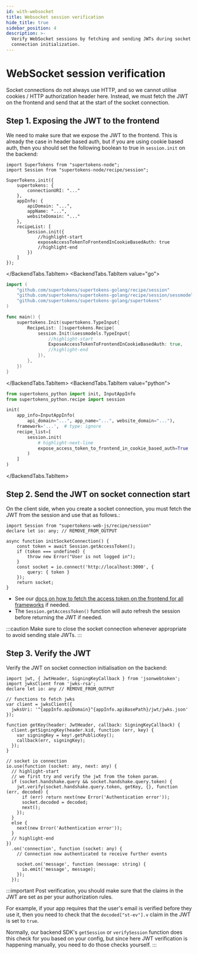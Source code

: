 ```yaml
---
id: with-websocket
title: Websocket session verification
hide_title: true
sidebar_position: 4
description: >-
  Verify WebSocket sessions by fetching and sending JWTs during socket
  connection initialization.
---
```



# WebSocket session verification

Socket connections do not always use HTTP, and so we cannot utilise cookies / HTTP authorization header here. Instead, we must fetch the JWT on the frontend and send that at the start of the socket connection.

## Step 1. Exposing the JWT to the frontend
We need to make sure that we expose the JWT to the frontend. This is already the case in header based auth, but if you are using cookie based auth, then you should set the following boolean to true in `session.init` on the backend:

<BackendTabs>
<BackendTabs.TabItem value="nodejs">

```tsx
import SuperTokens from "supertokens-node";
import Session from "supertokens-node/recipe/session";

SuperTokens.init({
    supertokens: {
        connectionURI: "..."
    },
    appInfo: {
        apiDomain: "...",
        appName: "...",
        websiteDomain: "..."
    },
    recipeList: [
        Session.init({
            //highlight-start
            exposeAccessTokenToFrontendInCookieBasedAuth: true
            //highlight-end
        })
    ]
});
```
</BackendTabs.TabItem>
<BackendTabs.TabItem value="go">

```go
import (
	"github.com/supertokens/supertokens-golang/recipe/session"
	"github.com/supertokens/supertokens-golang/recipe/session/sessmodels"
	"github.com/supertokens/supertokens-golang/supertokens"
)

func main() {
	supertokens.Init(supertokens.TypeInput{
		RecipeList: []supertokens.Recipe{
			session.Init(&sessmodels.TypeInput{
				//highlight-start
				ExposeAccessTokenToFrontendInCookieBasedAuth: true,
				//highlight-end
			}),
		},
	})
}
```
</BackendTabs.TabItem>
<BackendTabs.TabItem value="python">

```python
from supertokens_python import init, InputAppInfo
from supertokens_python.recipe import session

init(
    app_info=InputAppInfo(
        api_domain="...", app_name="...", website_domain="..."),
    framework='...',  # type: ignore
    recipe_list=[
        session.init(
            # highlight-next-line
            expose_access_token_to_frontend_in_cookie_based_auth=True
        )
    ]
)
```

</BackendTabs.TabItem>
</BackendTabs>

## Step 2. Send the JWT on socket connection start
On the client side, when you create a socket connection, you must fetch the JWT from the session and use that as follows.:

```tsx
import Session from "supertokens-web-js/recipe/session"
declare let io: any; // REMOVE_FROM_OUTPUT

async function initSocketConnection() {
    const token = await Session.getAccessToken();
    if (token === undefined) {
        throw new Error("User is not logged in");
    }
    const socket = io.connect('http://localhost:3000', {
        query: { token }
    });
    return socket;
}
```

- See our [docs on how to fetch the access token on the frontend for all frameworks](/docs/post-authentication/session-management/access-session-data/access-the-jwt#on-the-frontend) if needed.
- The `Session.getAccessToken()` function will auto refresh the session before returning the JWT if needed.

:::caution
Make sure to close the socket connection whenever appropriate to avoid sending stale JWTs.
:::

## Step 3. Verify the JWT
Verify the JWT on socket connection initialisation on the backend:

<AppInfoForm />

```tsx
import jwt, { JwtHeader, SigningKeyCallback } from 'jsonwebtoken';
import jwksClient from 'jwks-rsa';
declare let io: any // REMOVE_FROM_OUTPUT

// functions to fetch jwks
var client = jwksClient({
  jwksUri: '^{appInfo.apiDomain}^{appInfo.apiBasePath}/jwt/jwks.json'
});

function getKey(header: JwtHeader, callback: SigningKeyCallback) {
  client.getSigningKey(header.kid, function (err, key) {
    var signingKey = key!.getPublicKey();
    callback(err, signingKey);
  });
}

// socket io connection
io.use(function (socket: any, next: any) {
  // highlight-start
  // we first try and verify the jwt from the token param.
  if (socket.handshake.query && socket.handshake.query.token) {
    jwt.verify(socket.handshake.query.token, getKey, {}, function (err, decoded) {
      if (err) return next(new Error('Authentication error'));
      socket.decoded = decoded;
      next();
    });
  }
  else {
    next(new Error('Authentication error'));
  }
  // highlight-end  
})
  .on('connection', function (socket: any) {
    // Connection now authenticated to receive further events

    socket.on('message', function (message: string) {
      io.emit('message', message);
    });
  });
```

:::important
Post verification, you should make sure that the claims in the JWT are set as per your authorization rules.

For example, if your app requires that the user's email is verified before they use it, then you need to check that the `decoded["st-ev"].v` claim in the JWT is set to `true`.

Normally, our backend SDK's `getSession` or `verifySession` function does this check for you based on your config, but since here JWT verification is happening manually, you need to do those checks yourself.
:::